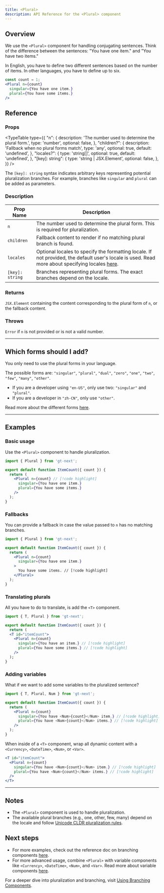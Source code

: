 ```yaml
---
title: <Plural>
description: API Reference for the <Plural> component
---
```


## Overview

We use the `<Plural>` component for handling conjugating sentences.
Think of the difference between the sentences: "You have one item." and "You have two items."

In English, you have to define two different sentences based on the number of items.
In other languages, you have to define up to six.

```jsx
const count = 1;
<Plural n={count}
  singular={You have one item.}
  plural={You have some items.}
/>
```

## Reference

### Props

<TypeTable
  type={{
    "n": {
      description: 'The number used to determine the plural form.',
      type: 'number',
      optional: false,
    },
    "children?": {
      description: 'Fallback when no plural forms match',
      type: 'any',
      optional: true,
      default: 'undefined',
    },
    "locales?": {
      type: 'string[]',
      optional: true,
      default: 'undefined',
    },
    "[key]: string": {
      type: 'string | JSX.Element',
      optional: false,
    },
  }}
/>

The `[key]: string` syntax indicates arbitrary keys representing potential pluralization branches.
For example, branches like `singular` and `plural` can be added as parameters.

### Description
| Prop Name | Description |
|-----------|-------------|
| `n` | The number used to determine the plural form. This is required for pluralization. |
| `children` | Fallback content to render if no matching plural branch is found. |
| `locales`   | Optional locales to specify the formatting locale. If not provided, the default user's locale is used. Read more about specifying locales [here](https://developer.mozilla.org/en-US/docs/Web/JavaScript/Reference/Global_Objects/Intl#locales_argument).                                            |
| `[key]: string` | Branches representing plural forms. The exact branches depend on the locale. |


### Returns

`JSX.Element` containing the content corresponding to the plural form of `n`, or the fallback content.

### Throws

`Error` if `n` is not provided or is not a valid number.

---

## Which forms should I add?

You only need to use the plural forms in your language.

The possible forms are: `"singular"`, `"plural"`, `"dual"`, `"zero"`, `"one"`, `"two"`, `"few"`, `"many"`, `"other"`.

 * If you are a developer using `"en-US"`, only use two: `"singular"` and `"plural"`.
 * If you are a developer in `"zh-CN"`, only use `"other"`.

Read more about the different forms [here](https://cldr.unicode.org/index/cldr-spec/plural-rules).


---

## Examples

### Basic usage
Use the `<Plural>` component to handle pluralization.

```jsx title="BasicExample.jsx" copy
import { Plural } from 'gt-next';

export default function ItemCount({ count }) {
  return (
    <Plural n={count} // [!code highlight]
      singular={You have one item.}
      plural={You have some items.}
    />
  );
}
```

### Fallbacks
You can provide a fallback in case the value passed to `n` has no matching branches.

```jsx title="FallbackExample.jsx" copy
import { Plural } from 'gt-next';

export default function ItemCount({ count }) {
  return (
    <Plural n={count}
      singular={You have one item.}
    >
      You have some items. // [!code highlight]
    </Plural>
  );
}
```

### Translating plurals
All you have to do to translate, is add the `<T>` component.

```jsx title="PluralExample.jsx" copy
import { T, Plural } from 'gt-next';

export default function ItemCount({ count }) {
  return (
  <T id="itemCount">
    <Plural n={count}
      singular={You have an item.} // [!code highlight]
      plural={You have some items.} // [!code highlight]
    />
  );
}
```

### Adding variables
What if we want to add some variables to the pluralized sentence?

```jsx title="PluralExample.jsx" copy
import { T, Plural, Num } from 'gt-next';

export default function ItemCount({ count }) {
  return (
    <Plural n={count}
      singular={You have <Num>{count}</Num> item.} // [!code highlight]
      plural={You have <Num>{count}</Num> items.} // [!code highlight]
    />
  );
}
```

When inside of a `<T>` component, wrap all dynamic content with a `<Currency>`, `<DateTime>`, `<Num>`, or `<Var>`.
```jsx
<T id="itemCount">
  <Plural n={count}
    singular={You have <Num>{count}</Num> item.} // [!code highlight]
    plural={You have <Num>{count}</Num> items.} // [!code highlight]
  />
</T>
```

---

## Notes
 * The `<Plural>` component is used to handle pluralization.
 * The available plural branches (e.g., one, other, few, many) depend on the locale and follow [Unicode CLDR pluralization rules](https://cldr.unicode.org/index/cldr-spec/plural-rules).

## Next steps
 * For more examples, check out the reference doc on branching components [here](/docs/next/guides/branches).
 * For more advanced usage, combine `<Plural>` with variable components like `<Currency>`, `<DateTime>`, `<Num>`, and `<Var>`. Read more about variable components [here](/docs/next/guides/variables).


For a deeper dive into pluralization and branching, visit [Using Branching Components](/docs/next/guides/branches).